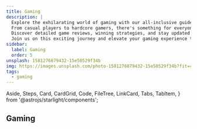 ```yaml
---
title: Gaming
description: |
  Explore the exhilarating world of gaming with our all-inclusive guide, packed with the latest trends, expert tips, and in-depth insights.
  From casual players to hardcore gamers, there's something for everyone.
  Discover detailed game reviews, winning strategies, and stay updated with the hottest industry news.
  Join us on this exciting journey and elevate your gaming experience to the next level.
sidebar:
  label: Gaming
  order: 5
unsplash: 1581276879432-15e50529f34b
img: https://images.unsplash.com/photo-1581276879432-15e50529f34b?fit=crop&w=1400&h=700&q=75
tags:
  - gaming
---
```


  Aside,
  Steps,
  Card,
  CardGrid,
  Code,
  FileTree,
  LinkCard,
  Tabs,
  TabItem,
} from '@astrojs/starlight/components';


## Gaming